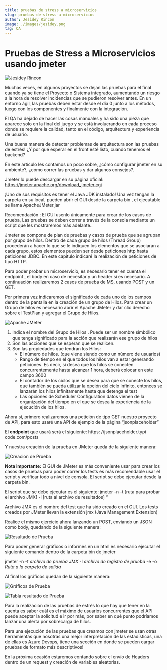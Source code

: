 ```yaml
---
title: pruebas de stress a microservicios
slug: pruebas-de-stress-a-microservicios
author: Jesidey Rincon
image: ./images/jesidey.png
tag: QA
---
```


# Pruebas de Stress a Microservicios usando jmeter

![Jesidey Rincon](./images/jesidey.png)

Muchas veces, en algunos proyectos se dejan las pruebas para el final cuando ya se tiene el Proyecto o Sistema integrado, aumentando un riesgo a la hora de resolver incidencias que se pudieron resolver antes. En un entorno ágil, las pruebas deben estar desde el día 0 junto a los métodos, luego con los componentes y finalmente con la integración.

El QA ha dejado de hacer las cosas manuales y ha sido una pieza que aparece solo en la final del juego y se está involucrando en cada proceso donde se requiere la calidad, tanto en el código, arquitectura y experiencia de usuario.

Una buena manera de detectar problemas de arquitectura son las pruebas de estrés! ¿Y por qué esperar en el front esté listo, cuando tenemos el backend?

En este artículo les contamos un poco sobre, ¿cómo configurar jmeter en su ambiente?, ¿cómo correr las pruebas y dar algunos consejos?.

Jmeter lo puede descargar en su página oficial: https://jmeter.apache.org/download_jmeter.cgi

¡Uno de sus requisitos es tener el Java JDK instalado! Una vez tengan la carpeta en su local, pueden abrir el GUI desde la carpeta bin , el ejecutable se llama ApacheJMeter.jar

Recomendación : El GUI usenlo únicamente para crear de los casos de prueba, Las pruebas se deben correr a través de la consola mediante un script que les mostraremos más adelante..

Jmeter se compone de plan de pruebas y casos de prueba que se agrupan por grupo de hilos. Dentro de cada grupo de hilos (Thread Group) procederán a hacer lo que se le indiquen los elementos que se asociarán a cada grupo, estos elementos pueden ser desde peticiones http hasta peticiones JDBC. En este capítulo indicaré la realización de peticiones de tipo HTTP.

Para poder probar un microservicio, es necesario tener en cuenta el endpoint , el body en caso de necesitar y un header si es necesario. A continuación realizaremos 2 casos de prueba de MS, usando POST y un GET.

Por primera vez indicaremos el significado de cada uno de los campos dentro de la pantalla en la creación de un grupo de Hilos. Para crear un Grupo de hilos es necesario abrir el Apache JMeter y dar clic derecho sobre el TestPlan y agregar el Grupo de Hilos.

![Apache JMeter](./images/item1.jpg)

1. Indica el nombre del Grupo de Hilos . Puede ser un nombre simbólico que tenga significado para la acción que realizarán ese grupo de hilos
1. Son las acciones que se esperan que se realicen.
1. Son las propiedades que tendrán los Hilos:
   - El número de hilos. (que viene siendo como un número de usuarios)
   - Rango de tiempo en el que todos los hilos van a estar generando peticiones. Es decir, si desea que los hilos se conecten concurrentemente hasta alcanzar 1 hora, deberá colocar en este campo 3600
   - El contador de los ciclos que se desea para que se conecte los hilos, que también se pueda utilizar la opción del ciclo infinito, entonces se lanzarán los hilos infinitamente hasta que detenga el test
   - Las opciones de Scheduler Configuration datos vienen de la organización del tiempo en el que se desea la experiencia de la ejecución de los hilos.

Ahora sí, primero realizaremos una petición de tipo GET nuestro proyecto de API, para esto usaré una API de ejemplo de la página “jsonplaceholder”

El **endpoint** que usará será el siguiente: https: //jsonplaceholder.typi code.com/posts

Y nuestra creación de la prueba en JMeter queda de la siguiente manera:

![Creacion de Prueba](./images/item2.jpg)

**Nota importante:** El GUI de JMeter es más conveniente usar para crear los casos de pruebas para poder correr los tests es más recomendable usar el script y verificar todo a nivel de consola. El script se debe ejecutar desde la carpeta bin.

El script que se debe ejecutar es el siguiente: jmeter -n -t [ruta para probar el archivo JMX] -l [ruta al archivo de resultados] “

Archivo JMX es el nombre del test que ha sido creado en el GUI. Los tests creados por JMeter llevan la extensión jmx (Java Management Extension)

Realice el mismo ejercicio ahora lanzando un POST, enviando un JSON como body, quedando de la siguiente manera:

![Resultado de Prueba](./images/item3.jpg)

Para poder generar gráficos o informes en un html es necesario ejecutar el siguiente comando dentro de la carpeta bin de jmeter

jmeter -n -t _archivo de prueba JMX_ -l _archivo de registro de prueba_ -e -o _Ruta a la carpeta de salida_

Al final los gráficos quedan de la siguiente manera:

![Gráficos de Prueba](./images/item4.jpg)

![Tabla resultado de Prueba](./images/item5.jpg)

Para la realización de las pruebas de estrés lo que hay que tener en la cuenta es saber cuál es el máximo de usuarios concurrentes que el API puede aceptar la solicitud e ir por más, por saber en qué punto podríamos lanzar una alerta por sobrecarga de hilos.

Para una ejecución de las pruebas que creamos con jmeter se usan otras herramientas que nosotras una mejor interpretación de las estadísticas, una de ellas es Azure Devops, tiene una sección en donde se pueden cargar pruebas de formato más descriptivos!

En la próxima ocasión estaremos contando sobre el envío de Headers dentro de un request y creación de variables aleatorias.
